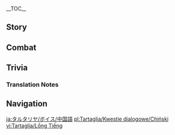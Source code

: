 {{CharacterTabs}}
{{LanguageTabs}}
__TOC__
==Story==
{{VO/Story
|character           = Tartaglia
|language            = zh
|language_s          = zh
|language_t          = zh-tw
|name_s              = 达达利亚
|name_t              = 達達利亞

|vo_01_01_title_s    = 初次见面…
|vo_01_01_title_t    = 初次見面…
|vo_01_01_subtitle   = Hello
|vo_01_01_file       = VO_{language}{character} Hello.ogg
|vo_01_01_tx_s       = 我是愚人众执行官第十一席，「公子」达达利亚。而你&mdash;&mdash;哈，也是能招致纷争之人，实在愉快。我们应该会很合得来吧？
|vo_01_01_tx_t       = 我是愚人眾執行官第十一席，「公子」達達利亞。而{{MC|你|妳|mc=1}}&mdash;&mdash;哈，也是能招致紛爭之人，實在愉快。我們應該會很合得來吧？
|vo_01_01_rm         = Wǒ shì Yúrénzhòng Zhíxíngguān dì shíyī xí, "Gōngzǐ" Dádálìyà. Ér nǐ{{lmdash}} Ha, yě shì néng zhāozhìfēnzhēng zhī rén, shízài yúkuài. Wǒmen yīngāi hùi hěn hédelái ba?
|vo_02_01_title_s    = 闲聊・闲散
|vo_02_01_title_t    = 閒聊・閒散
|vo_02_01_subtitle   = Chat: Idleness
|vo_02_01_file       = VO_{language}{character} Chat - Idleness.ogg
|vo_02_01_tx_s       = 在这干站着，也不会有对手找上门的。
|vo_02_01_tx_t       = 在這乾站著，也不會有對手找上門的。
|vo_02_01_rm         = Zài zhè gānzhànzhe, yě bùhuì yǒu dùishǒu zhǎoshàngmén de.
|vo_02_02_title_s    = 闲聊・比试
|vo_02_02_title_t    = 閒聊・比試
|vo_02_02_subtitle   = Chat: Test of Skills
|vo_02_02_file       = VO_{language}{character} Chat - Test of Skills.ogg
|vo_02_02_tx_s       = 嗯&mdash;&mdash;附近就没有什么值得一战的强敌吗？
|vo_02_02_tx_t       = 嗯&mdash;&mdash;附近就沒有什麼值得一戰的強敵嗎？
|vo_02_02_rm         = Ng{{lmdash}} Fùjìn jiù méiyǒu shénme zhídé yī zhàn de qiángdí ma?
|vo_02_03_title_s    = 闲聊・愚人众
|vo_02_03_title_t    = 閒聊・愚人眾
|vo_02_03_subtitle   = Chat: The Fatui
|vo_02_03_file       = VO_{language}{character} Chat - The Fatui.ogg
|vo_02_03_tx_s       = 不知道其他执行官在忙些什么呢？嗯，算了，无非又是那些莫名其妙的「宏大计划」吧。
|vo_02_03_tx_t       = 不知道其他執行官在忙些什麼呢？嗯，算了，無非又是那些莫名其妙的「宏大計畫」吧。
|vo_02_03_rm         = Bùzhidào qítā Zhíxíngguān zài máng xiē shénme ne? Ng, suànle, wúfēi yòu shì nàxiē mòmíngqímiào de "hóngdà jìhuà" ba.
|vo_02_04_title_s    = 闲聊・雪国故土
|vo_02_04_title_t    = 閒聊・雪國故土
|vo_02_04_subtitle   = Chat: Snezhnaya
|vo_02_04_file       = VO_{language}{character} Chat - Snezhnaya.ogg
|vo_02_04_tx_s       = 在我老家的雪原里这么闲站着的话，早该被冻僵了。哈哈哈。
|vo_02_04_tx_t       = 在我老家的雪原裡這麼閒站著的話，早該被凍僵了。哈哈哈。
|vo_02_04_rm         = Zài wǒ lǎojiā de xuěyuán-lǐ zhème xiánzhànzhe dehuà, zǎo gāi bèi dòngjiāngle. Hahaha.

<!-- Weather -->
|vo_03_01_title_s    = 雨过天晴…
|vo_03_01_title_t    = 雨過天晴…
|vo_03_01_subtitle   = After the Rain
|vo_03_01_file       = VO_{language}{character} After the Rain.ogg
|vo_03_01_tx_s       = 雨点打在水面上的声音，会把鱼儿吓跑。相比之下，雨后是钓鱼的好时机。
|vo_03_01_tx_t       = 雨點打在水面上的聲音，會把魚兒嚇跑。相比之下，雨後是釣魚的好時機。
|vo_03_01_rm         = Yǔdiǎn dǎ zài shǔimiàn-shàng de shēngyīn, huì bǎ yú'ér xiàpǎo. Xiāngbǐ zhīxià, yǔ-hòu shì diàoyú de hǎo shíjī.
|vo_03_02_title_s    = 下雪的时候・异国
|vo_03_02_title_t    = 下雪的時候・異國
|vo_03_02_subtitle   = When It Snows: Foreign Country
|vo_03_02_file       = VO_{language}{character} When It Snows - Foreign Country.ogg
|vo_03_02_tx_s       = 哈哈哈，不知老家那边，是否也在下雪？
|vo_03_02_tx_t       = 哈哈哈，不知老家那邊，是否也在下雪？
|vo_03_02_rm         = Hahaha, bùzhī lǎojiā nàbiān, shìfǒu yě zài xiàxuě?
|vo_03_03_title_s    = 下雪的时候・至冬国
|vo_03_03_title_t    = 下雪的時候・至冬國
|vo_03_03_subtitle   = When It Snows: Snezhnaya
|vo_03_03_file       = VO_{language}{character} When It Snows - Snezhnaya.ogg
|vo_03_03_tx_s       = 多好的雪！天地都和月光一样干净，在这样的舞台上泼洒的鲜血才格外炙烈。
|vo_03_03_tx_t       = 多好的雪！天地都和月光一樣乾淨，在這樣的舞臺上潑灑的鮮血才格外炙烈。
|vo_03_03_rm_s       = Duōhǎo de xuě! Tiāndì dōu hé yuèguāng yīyàng gānjìng, zài zhèyàng de wǔtái-shàng pōsǎ de xiānxuè cái géwài zhìliè.
|vo_03_03_rm_t       = Duōhǎo de xuě! Tiāndì dōu hàn yuèguāng yīyàng gānjìng, zài zhèyàng de wǔtái-shàng pōsǎ de xiānxiě cái géwài zhìliè.
|vo_03_04_title_s    = 起风的时候…
|vo_03_04_title_t    = 起風的時候…
|vo_03_04_subtitle   = When It's Windy
|vo_03_04_file       = VO_{language}{character} When It's Windy.ogg
|vo_03_04_tx_s       = 啊！风中传来了纷争的气息。
|vo_03_04_tx_t       = 啊！風中傳來了紛爭的氣息。
|vo_03_04_rm_s       = A! Fēng-zhōng chuánláile fēnzhēng de qìxi.
|vo_03_04_rm_t       = A! Fēng-zhōng chuánláile fēnzhēng de qìxí.
|vo_03_05_title_s    = 刮大风了・异国
|vo_03_05_title_t    = 刮大風了・異國
|vo_03_05_subtitle   = Wind Is Building Up: Foreign Country
|vo_03_05_file       = VO_{language}{character} Wind Is Building Up - Foreign Country.ogg
|vo_03_05_tx_s       = 真是畅快的风！
|vo_03_05_tx_t       = 真是暢快的風！
|vo_03_05_rm         = Zhēnshi chàngkuài de fēng!
|vo_03_06_title_s    = 刮大风了・至冬国
|vo_03_06_title_t    = 刮大風了・至冬國
|vo_03_06_subtitle   = Wind Is Building Up: Snezhnaya
|vo_03_06_file       = VO_{language}{character} Wind Is Building Up - Snezhnaya.ogg
|vo_03_06_tx_s       = 感觉身体和头脑，都被穿过身体的风洗净了。真舒畅。
|vo_03_06_tx_t       = 感覺身體和頭腦，都被穿過身體的風洗淨了。真舒暢。
|vo_03_06_rm_s       = Gǎnjué shēntǐ hé tóunǎo, dōu bèi chuānguò shēntǐ de fēng xǐjìngle. Zhēn shūchàng.
|vo_03_06_rm_t       = Gǎnjué shēntǐ hàn tóunǎo, dōu bèi chuānguò shēntǐ de fēng xǐjìngle. Zhēn shūchàng.
|vo_04_01_title_s    = 早上好…
|vo_04_01_title_t    = 早安…
|vo_04_01_subtitle   = Good Morning
|vo_04_01_file       = VO_{language}{character} Good Morning.ogg
|vo_04_01_tx_s       = 哟，伙伴！今天精神不错啊。
|vo_04_01_tx_t       = 喲，夥伴！今天精神不錯啊。
|vo_04_01_rm         = Yo, huǒbàn! Jīntiān jīngshén bùcuò a.
|vo_04_02_title_s    = 中午好…
|vo_04_02_title_t    = 午安…
|vo_04_02_subtitle   = Good Afternoon
|vo_04_02_file       = VO_{language}{character} Good Afternoon.ogg
|vo_04_02_tx_s       = 你看起来状态还不错嘛，要不陪我切磋一下？
|vo_04_02_tx_t       = {{MC|你|妳|mc=1}}看起來狀態還不錯嘛，要不陪我切磋一下？
|vo_04_02_rm         = Nǐ kànqǐlái zhuàngtài hái bùcuò ma, yàobù péi wǒ qiēcuō yīxià?
|vo_04_03_title_s    = 晚上好…
|vo_04_03_title_t    = 晚上好…
|vo_04_03_subtitle   = Good Evening
|vo_04_03_file       = VO_{language}{character} Good Evening.ogg
|vo_04_03_tx_s       = 哈&mdash;&mdash;吃得真爽。活动活动，消化一下好了。
|vo_04_03_tx_t       = 哈&mdash;&mdash;吃得真爽。活動活動，消化一下好了。
|vo_04_03_rm         = Ha{{lmdash}} chī dé zhēn shuǎng. Huódòng huódòng, xiāohuà yīxià hǎole.
|vo_04_04_title_s    = 晚安…
|vo_04_04_title_t    = 晚安…
|vo_04_04_subtitle   = Good Night
|vo_04_04_file       = VO_{language}{character} Good Night.ogg
|vo_04_04_tx_s       = 真是愉快的一天。明天再见，伙伴！
|vo_04_04_tx_t       = 真是愉快的一天。明天再見，夥伴！
|vo_04_04_rm         = Zhēnshi yúkuài de yītiān. Míngtiān zàijiàn, huǒbàn!
|vo_05_01_title_s    = 关于{name_s}自己…
|vo_05_01_title_t    = 關於{name_t}自己…
|vo_05_01_subtitle   = About {character}
|vo_05_01_file       = VO_{language}{character} About {character}.ogg
|vo_05_01_tx_s       = 身为战士，要时刻把挑战之心系于刀尖之上。但无论胜败，都是无可替代的珍贵经历。
|vo_05_01_tx_t       = 身為戰士，要時刻把挑戰之心繫於刀尖之上。但無論勝敗，都是無可替代的珍貴經歷。
|vo_05_01_rm         = Shēnwéi zhànshì, yào shíkè bǎ tiǎozhàn zhī xīn xìyú dāojiān zhī shàng. Dàn wúlùn shèngbài, dōu shì wúkě tìdài de zhēnguì jīnglì.
|vo_06_01_title_s    = 关于我们・同僚
|vo_06_01_title_t    = 關於我們・同僚
|vo_06_01_subtitle   = About Us: Comrades
|vo_06_01_file       = VO_{language}{character} About Us - Comrades.ogg
|vo_06_01_tx_s       = 与你同行的事情，在别的执行官当中，已经传开了吧。哼，真想看看那帮人脸上的表情，哈哈哈。
|vo_06_01_tx_t       = 與{{MC|你|妳|mc=1}}同行的事情，在別的執行官當中，已經傳開了吧。哼，真想看看那幫人臉上的表情，哈哈哈。
|vo_06_01_rm         = Yǔ nǐ tóngxíng de shìqíng, zài bié de Zhíxíngguān dāngzhōng, yǐjīng chuánkāile ba. Hng, zhēnxiǎng kànkàn nà bāng rén liǎnshàng de biǎoqíng, hahaha.
|vo_06_02_title_s    = 关于我们・兵器
|vo_06_02_title_t    = 關於我們・兵器
|vo_06_02_subtitle   = About Us: Weapons
|vo_06_02_friendship = 6
|vo_06_02_file       = VO_{language}{character} About Us - Weapons.ogg
|vo_06_02_tx_s       = 弓，其实是我最不擅长的武器。正因如此，我才要征服它。
|vo_06_02_tx_t       = 弓，其實是我最不擅長的武器。正因如此，我才要征服它。
|vo_06_02_rm         = Gōng, qíshí shì wǒ zuì bù shàncháng de wǔqì. Zhèng yīn rúcǐ, wǒ cái yào zhēngfú tā.
|vo_06_03_title_s    = 关于我们・生存
|vo_06_03_title_t    = 關於我們・生存
|vo_06_03_subtitle   = About Us: Survival
|vo_06_03_friendship = 6
|vo_06_03_file       = VO_{language}{character} About Us - Survival.ogg
|vo_06_03_tx_s       = 连神之眼也没有的你，竟有这样的力量，真是令人期待啊…在你抵达自己的极限之前，与我放下一切、决一死战之前，绝对不要倒下啊，伙伴！我绝不允许你倒下。
|vo_06_03_tx_t       = 連神之眼也沒有的{{MC|你|妳|mc=1}}，竟有這樣的力量，真是令人期待啊…在{{MC|你|妳|mc=1}}抵達自己的極限之前，與我放下一切、決一死戰之前，絕對不要倒下啊，夥伴！我絕不允許{{MC|你|妳|mc=1}}倒下。
|vo_06_03_rm_s       = Lián Shénzhīyǎn yě méiyǒu de nǐ, jìng yǒu zhèyàng de lìliàng, zhēnshi lìngrén qīdài a... Zài nǐ dǐdá zìjǐ de jíxiàn zhīqián, yǔ wǒ fàngxià yīqiè, jué yī sǐzhàn zhīqián, juéduì bùyào dàoxià a, huǒbàn! Wǒ juébù yǔnxǔ nǐ dǎoxià.
|vo_06_03_rm_t       = Lián Shénzhīyǎn yě méiyǒu de nǐ, jìng yǒu zhèyàng de lìliàng, zhēnshi lìngrén qídài a... Zài nǐ dǐdá zìjǐ de jíxiàn zhīqián, yǔ wǒ fàngxià yīqiè, jué yī sǐzhàn zhīqián, juéduì bùyào dàoxià a, huǒbàn! Wǒ juébù yǔnxǔ nǐ dǎoxià.
|vo_06_04_title_s    = 关于我们・邀请
|vo_06_04_title_t    = 關於我們・邀請
|vo_06_04_subtitle   = About Us: Invitation
|vo_06_04_friendship = 6
|vo_06_04_file       = VO_{language}{character} About Us - Invitation.ogg
|vo_06_04_tx_s       = 伙伴，要不要加入愚人众？嗯，当我没说。以你现在的身份，和你在一起，连光明正大和其他执行官厮杀的理由也有了。这样的机会，实在无法放弃啊，哈。
|vo_06_04_tx_t       = 夥伴，要不要加入愚人眾？嗯，當我沒說。以{{MC|你|妳|mc=1}}現在的身分，和{{MC|你|妳|mc=1}}在一起，連光明正大和其他執行官廝殺的理由也有了。這樣的機會，實在無法放棄啊，哈。
|vo_06_04_rm_s       = Huǒbàn, yàobuyào jiārù Yúrénzhòng? Ng, dāng wǒ méi shuō. Yǐ nǐ xiànzài de shēnfèn, hé nǐ zàiyīqǐ, lián guāngmíngzhèngdà hé qítā Zhíxíngguān sīshā de lǐyóu yě yǒule. Zhèyàng de jīhuì, shízài wúfǎ fàngqì a, ha.
|vo_06_04_rm_t       = Huǒbàn, yàobuyào jiārù Yúrénzhòng? Ng, dāng wǒ méi shuō. Yǐ nǐ xiànzài de shēnfèn, hàn nǐ zàiyīqǐ, lián guāngmíngzhèngdà hàn qítā Zhíxíngguān sīshā de lǐyóu yě yǒule. Zhèyàng de jīhuì, shízài wúfǎ fàngqì a, ha.
|vo_07_01_title_s    = 关于「神之眼」…
|vo_07_01_title_t    = 關於「神之眼」…
|vo_07_01_subtitle   = About the [[Vision]]
|vo_07_01_friendship = 4
|vo_07_01_file       = VO_{language}{character} About the Vision.ogg
|vo_07_01_tx_s       = 只要能让我变强，「神之眼」也好，「邪眼」也好，师承深渊的罪人也好，都无所谓…
|vo_07_01_tx_t       = 只要能讓我變強，「神之眼」也好，「邪眼」也好，師承深淵的罪人也好，都無所謂…
|vo_07_01_rm         = Zhǐyào néng ràng wǒ biàn qiáng, "Shénzhīyǎn" yěhǎo, "Xiéyǎn" yěhǎo, shī chéng Shēnyuān de zuìrén yěhǎo, dōu wúsuǒwèi...
|vo_07_02_title_s    = 有什么想要分享…
|vo_07_02_title_t    = 有什麼想要分享…
|vo_07_02_subtitle   = Something to Share
|vo_07_02_file       = VO_{language}{character} Something to Share.ogg
|vo_07_02_tx_s       = 在无尽的雪原里，生命随时都会被碎骨一般的纯白天地吞噬，连足迹也无法留下。为此，我们每日都在与看不见的敌人战斗。
|vo_07_02_tx_t       = 在無盡的雪原裡，生命隨時都會被碎骨一般的純白天地吞噬，連足跡也無法留下。為此，我們每日都在與看不見的敵人戰鬥。
|vo_07_02_rm_s       = Zài wújìn de xuěyuán-lǐ, shēngmìng suíshí doū huì bèi suìgǔ yībān de chúnbái tiāndì tūnshì, lián zújì yě wúfǎ liúxià. Wèicǐ, wǒmen měirì dōu zài yǔ kànbujiàn de dírén zhàndòu.
|vo_07_02_rm_t       = Zài wújìn de xuěyuán-lǐ, shēngmìng suíshí doū huì bèi suìgǔ yībān de chúnbái tiāndì tūnshì, lián zújī yě wúfǎ liúxià. Wèicǐ, wǒmen měirì dōu zài yǔ kànbujiàn de dírén zhàndòu.
|vo_07_03_title_s    = 感兴趣的见闻…
|vo_07_03_title_t    = 感興趣的見聞…
|vo_07_03_subtitle   = Interesting Things
|vo_07_03_file       = VO_{language}{character} Interesting Things.ogg
|vo_07_03_tx_s       = 我曾经在世界的深渊与无名的巨大魔兽对视。总有一天，我会堂堂正正地，将那强大得令我骨髓冻结的怪物斩杀。届时，就拜托你当我的见证者了，伙伴！
|vo_07_03_tx_t       = 我曾經在世界的深淵與無名的巨大魔獸對視。總有一天，我會堂堂正正地，將那強大得令我骨髓凍結的怪物斬殺。屆時，就拜託{{MC|你|妳|mc=1}}當我的見證者了，夥伴！
|vo_07_03_rm         = Wǒ céngjīng zài shìjiè de shēnyuān yǔ wúmíng de jùdà móshòu duìshì. Zǒng yǒu yītiān, wǒ huì tángtángzhèngzhèng de, jiāng nà qiángdà dé lìng wǒ gǔsuǐ dòngjié de guàiwù zhǎnshā. Jièshí, jiù bàituō nǐ dāng wǒ de jiànzhèng-zhě le, huǒbàn!
|vo_08_01_title_s    = 关于丝柯克…
|vo_08_01_title_t    = 關於絲柯克…
|vo_08_01_subtitle   = About [[Skirk]]
|vo_08_01_friendship = 4
|vo_08_01_file       = VO_{language}{character} About Skirk.ogg
|vo_08_01_tx_s       = 有多少年没见到师父了呢。哼，下次和她比试的时候，希望至少能逼她用上双手来对付我。
|vo_08_01_tx_t       = 有多少年沒見到師父了呢。哼，下次和她比試的時候，希望至少能逼她用上雙手來對付我。
|vo_08_01_rm_s       = Yǒu duōshǎo nián méi jiàndào shīfu le ne. Hng, xiàcì hé tā bǐshì de shíhòu, xīwàng zhìshǎo néng bī tā yòngshàng shuāngshǒu lái duìfù wǒ.
|vo_08_01_rm_t       = Yǒu duōshǎo nián méi jiàndào shīfu le ne. Hng, xiàcì hàn tā bǐshì de shíhòu, xīwàng zhìshǎo néng bī tā yòngshàng shuāngshǒu lái duìfù wǒ.
|vo_08_02_title_s    = 关于钟离・掂量
|vo_08_02_title_t    = 關於鍾離・掂量
|vo_08_02_subtitle   = About [[Zhongli]]: Pondering
|vo_08_02_friendship = 4
|vo_08_02_file       = VO_{language}{character} About Zhongli - Pondering.ogg
|vo_08_02_tx_s       = 那家伙城府很深，不知真正的实力又如何呢…哼，真令人期待。
|vo_08_02_tx_t       = 那傢伙城府很深，不知真正的實力又如何呢…哼，真令人期待。
|vo_08_02_rm_s       = Nà jiāhuo chéngfǔ hěn shēn, bùzhī zhēnzhèng de shílì yòu rúhé ne... Hng, zhēn lìngrén qīdài.
|vo_08_02_rm_t       = Nà jiāhuo chéngfǔ hěn shēn, bùzhī zhēnzhèng de shílì yòu rúhé ne... Hng, zhēn lìngrén qídài.
|vo_08_03_title_s    = 关于钟离・挑战
|vo_08_03_title_t    = 關於鍾離・挑戰
|vo_08_03_subtitle   = About Zhongli: Challenge
|vo_08_03_friendship = 4
|vo_08_03_quest      = A New Star Approaches
|vo_08_03_file       = VO_{language}{character} About Zhongli - Challenge.ogg
|vo_08_03_tx_s       = 钟离先生，最近可好啊？嗯…还不错？看来他倒是挺适应作为「凡人」的生活嘛。可恶…竟然把我骗得团团转，只有痛痛快快地交战一场才能平息这份不甘！<br>你说…我打不过他？哈哈哈…
|vo_08_03_tx_t       = 鍾離先生，最近可好啊？嗯…還不錯？看來他倒是挺適應作為「凡人」的生活嘛。可惡…竟然把我騙得團團轉，只有痛痛快快地交戰一場才能平息這份不甘！<br>{{MC|你|妳|mc=1}}說…我打不過他？哈哈哈…
|vo_08_03_rm_s       = Zhōnglí-xiānshēng, zuìjìn kěhǎo a? Ng... hái bùcuò? Kànlái tā daòshì tǐng shìyìng zuòwéi "fánrén" de shēnghuó ma. Kěwù... jìngrán bǎ wǒ piàn dé tuántuánzhuàn, zhǐyǒu tòngtòngkuàikuài de jiāozhàn yì chǎng cáinéng píngxī zhè fèn bùgān!<br>Nǐ shuō... wǒ dǎbuguò tā? Hahaha...
|vo_08_03_rm_t       = Zhōnglí-xiānshēng, zuìjìn kěhǎo a? Ng... hái bùcuò? Kànlái tā daòshì tǐng shìyìng zuòwéi "fánrén" de shēnghuó ma. Kěwù... jìngrán bǎ wǒ piàn dé tuántuánzhuàn, zhǐyǒu tòngtòngkuàikuài de jiāozhàn yì chǎng cáinéng píngxí zhè fèn bùgān!<br>Nǐ shuō... wǒ dǎbuguò tā? Hahaha...

|vo_08_04_title_s    = 关于「女皇」…
|vo_08_04_title_t    = 關於「女皇」…
|vo_08_04_subtitle   = About [[Tsaritsa]]
|vo_08_04_friendship = 4
|vo_08_04_file       = VO_{language}{character} About Tsaritsa.ogg
|vo_08_04_tx_s       = 女皇大人其实很温柔。但正是因为太温柔了，所以才不得不变得冷酷。正是因为梦想和平，才要向整个世界宣战。也正是因为她与世界为敌，我才有机会与你相识。
|vo_08_04_tx_t       = 女皇大人其實很溫柔。但正是因為太溫柔了，所以才不得不變得冷酷。正是因為夢想和平，才要向整個世界宣戰。也正是因為她與世界為敵，我才有機會與{{MC|你|妳|mc=1}}相識。
|vo_08_04_rm_s       = Nǚhuáng-dàrén qíshí hěn wēnróu. Dàn zhèngshì yīnwèi tài wēnróu le, suǒyǐ cái bùdébù biàn dé lěngkù. Zhèngshì yīnwèi mèngxiǎng hépíng, cái yào xiàng zhěngge shìjiè xuānzhàn. Yě zhèngshì yīnwèi tā yǔ shìjiè wèi dí, wǒ cái yǒu jīhuì yǔ nǐ xiāngshí.
|vo_08_04_rm_t       = Nǚhuáng-dàrén qíshí hěn wēnróu. Dàn zhèngshì yīnwèi tài wēnróu le, suǒyǐ cái bùdébù biàn dé lěngkù. Zhèngshì yīnwèi mèngxiǎng hépíng, cái yào xiàng zhěngge shìjiè xuānzhàn. Yě zhèngshì yīnwèi tā yǔ shìjiè wèi dí, wǒ cái yǒu jīhuì yǔ nǐ xiāngshì.
|vo_08_05_title_s    = 关于法尔伽…
|vo_08_05_title_t    = 關於法爾伽…
|vo_08_05_subtitle   = About [[Varka]]
|vo_08_05_friendship = 4
|vo_08_05_file       = VO_{language}{character} About Varka.ogg
|vo_08_05_tx_s       = 法尔伽吗？哼，光是想到，有朝一日能和西风骑士团的顶点、传说中的「北风骑士」交手，就兴奋得颤抖。活在这个世界上，真是美妙。
|vo_08_05_tx_t       = 法爾伽嗎？哼，光是想到，有朝一日能和西風騎士團的頂點、傳說中的「北風騎士」交手，就興奮得顫抖。活在這個世界上，真是美妙。
|vo_08_05_rm_s       = Fǎ'ěrjiā ma? Hng, guāngshì xiǎngdào, yǒuzhāoyīrì néng hé Xīfēng Qíshìtuán de dǐngdiǎn, chuánshuō-zhōng de "Běifēng Qíshì" jiāoshǒu, jiù xīngfèn dé chàndǒu. Huózài zhège shìjiè-shàng, zhēnshi měimiào.
|vo_08_05_rm_t       = Fǎ'ěrjiā ma? Hng, guāngshì xiǎngdào, yǒuzhāoyīrì néng hàn Xīfēng Qíshìtuán de dǐngdiǎn, chuánshuō-zhōng de "Běifēng Qíshì" jiāoshǒu, jiù xīngfèn dé chàndǒu. Huózài zhège shìjiè-shàng, zhēnshi měimiào.
|vo_08_06_title_s    = 关于「丑角」…
|vo_08_06_title_t    = 關於「丑角」…
|vo_08_06_friendship = 4
|vo_08_06_subtitle   = About [[Pierro|The Jester]]
|vo_08_06_file       = VO_{language}{character} About The Jester.ogg
|vo_08_06_tx_s       = 他是愚人众最初的执行官，也是今日执行官们的领袖，只会在大场面出现。至于他的功绩…坦白说，我不关心。我效忠的对象是女皇大人。
|vo_08_06_tx_t       = 他是愚人眾最初的執行官，也是今日執行官們的領袖，只會在大場面出現。至於他的功績…坦白說，我不關心。我效忠的對象是女皇大人。
|vo_08_06_rm         = Tā shì Yúrénzhòng zuìchū de Zhíxíngguān, yěshì jīnrì Zhíxíngguān-men de lǐngxiù, zhǐ huì zài dà chǎngmiàn chūxiàn. Zhìyú tā de gōngjī... Tǎnbái shuō, wǒ bù guānxīn. Wǒ xiàozhōng de duìxiàng shì Nǚhuáng-dàrén.
|vo_08_07_title_s    = 关于「队长」…
|vo_08_07_title_t    = 關於「隊長」…
|vo_08_07_friendship = 4
|vo_08_07_subtitle   = About [[Il Capitano|The Captain]]
|vo_08_07_file       = VO_{language}{character} About The Captain.ogg
|vo_08_07_tx_s       = 我曾见过他在战场上的模样，实在是过于强悍了。或许我的席位太靠后了吧，让他没有留意到我。但就算今天被他忽视，明天，我也会让他看到我的实力。
|vo_08_07_tx_t       = 我曾見過他在戰場上的模樣，實在是過於強悍了。或許我的席位太靠後了吧，讓他沒有留意到我。但就算今天被他忽視，明天，我也會讓他看到我的實力。
|vo_08_07_rm_s       = Wǒ céng jiànguò tā zài zhànchǎng-shàng de múyàng, shízài shì guòyú qiánghàn le. Huòxǔ wǒ de xíwèi tài kàohòule ba, ràng tā méiyǒu liúyì dào wǒ. Dàn jiùsuàn jīntiān bèi tā hūshì, míngtiān, wǒ yě huì ràng tā kàndào wǒ de shílì.
|vo_08_07_rm_t       = Wǒ céng jiànguò tā zài zhànchǎng-shàng de móyàng, shízài shì guòyú qiánghàn le. Huòxǔ wǒ de xíwèi tài kàohòule ba, ràng tā méiyǒu liúyì dào wǒ. Dàn jiùsuàn jīntiān bèi tā hūshì, míngtiān, wǒ yě huì ràng tā kàndào wǒ de shílì.
|vo_08_08_title_s    = 关于「博士」…
|vo_08_08_title_t    = 關於「博士」…
|vo_08_08_friendship = 4
|vo_08_08_subtitle   = About [[Il Dottore|The Doctor]]
|vo_08_08_file       = VO_{language}{character} About The Doctor.ogg
|vo_08_08_tx_s       = 听说他把不同年龄段的自己切片做成了义体，负责不同的任务。没办法，我的同僚都是些不太正常的人。反过来想想，要是某一天，我遇见了自己的义体…哈，肯定得和对方决出真正能活下去的那一个。
|vo_08_08_tx_t       = 聽說他把不同年齡段的自己切片做成了義體，負責不同的任務。沒辦法，我的同僚都是些不太正常的人。反過來想想，要是某一天，我遇見了自己的義體…哈，肯定得和對方決出真正能活下去的那一個。
|vo_08_08_rm_s       = Tīngshuō tā bǎ bùtóng niánlíng-duàn de zìjǐ qiēpiàn zuò chéngle yìtǐ, fùzé bùtóng de rènwù. Méibànfǎ, wǒ de tóngliáo dōu shì xiē bù tài zhèngcháng de rén. Fǎnguòlái xiǎngxiǎng, yàoshi mǒu yītiān, wǒ yùjiànle zìjǐ de yìtǐ... Ha, kěndìng děi hé duìfāng juéchū zhēnzhèng néng huóxiàqù de nà yīge.
|vo_08_08_rm_t       = Tīngshuō tā bǎ bùtóng niánlíng-duàn de zìjǐ qiēpiàn zuò chéngle yìtǐ, fùzé bùtóng de rènwù. Méibànfǎ, wǒ de tóngliáo dōu shì xiē bù tài zhèngcháng de rén. Fǎnguòlái xiǎngxiǎng, yàoshi mǒu yītiān, wǒ yùjiànle zìjǐ de yìtǐ... Ha, kěndìng děi hàn duìfāng juéchū zhēnzhèng néng huóxiàqù de nà yīge.
|vo_08_09_title_s    = 关于「少女」…
|vo_08_09_title_t    = 關於「少女」…
|vo_08_09_friendship = 4
|vo_08_09_subtitle   = About [[Columbina|Damselette]]
|vo_08_09_file       = VO_{language}{character} About Damselette.ogg
|vo_08_09_tx_s       = 愚人众执行官的席位是按照实力划分的，我不明白那个女孩为什么是「第三席」。有机会的话，我是想和排在我之前的执行官都比试一遍啦，但总有种不太想和她交手的感觉…不管怎么说，你也小心一点。
|vo_08_09_tx_t       = 愚人眾執行官的席位是按照實力劃分的，我不明白那個女孩為什麼是「第三席」。有機會的話，我是想和排在我之前的執行官都比試一遍啦，但總有種不太想和她交手的感覺…不管怎麼說，{{MC|你|妳|mc=1}}也小心一點。
|vo_08_09_rm_s       = Yúrénzhòng Zhíxíngguān de xíwèi shì ànzhào shílì huàfēn de, wǒ bù míngbái nàgè nǚhái wèishéme shì "dì sān xí". Yǒu jīhuì dehuà, wǒ shì xiǎng hé pái zài wǒ zhīqián de zhíxíng guān dōu bǐshi yībiàn la, dàn zǒngyǒu zhǒng bùtài xiǎng hé tā jiāoshǒu de gǎnjué... Bùguǎn zěnme shuō, nǐ yě xiǎoxīn yīdiǎn.
|vo_08_09_rm_t       = Yúrénzhòng Zhíxíngguān de xíwèi shì ànzhào shílì huàfēn de, wǒ bù míngbái nàgè nǚhái wèishéme shì "dì sān xí". Yǒu jīhuì dehuà, wǒ shì xiǎng hàn pái zài wǒ zhīqián de zhíxíng guān dōu bǐshi yībiàn la, dàn zǒngyǒu zhǒng bùtài xiǎng hàn tā jiāoshǒu de gǎnjué... Bùguǎn zěnme shuō, nǐ yě xiǎoxīn yīdiǎn.
|vo_08_10_title_s    = 关于「仆人」…
|vo_08_10_title_t    = 關於「僕人」…
|vo_08_10_friendship = 4
|vo_08_10_subtitle   = About [[Arlecchino|The Knave]]
|vo_08_10_file       = VO_{language}{character} About The Knave.ogg
|vo_08_10_tx_s       = 我不讨厌有自己打算的人。毕竟我加入愚人众，也是为了获得更多争斗的机会。但这个人，我不喜欢。如果背叛能够获得收益，她会毫不留情地向女皇大人挥剑。她的眼里只有疯狂。
|vo_08_10_tx_t       = 我不討厭有自己打算的人。畢竟我加入愚人眾，也是為了獲得更多爭鬥的機會。但這個人，我不喜歡。如果背叛能夠獲得收益，她會毫不留情地向女皇大人揮劍。她的眼裡只有瘋狂。
|vo_08_10_rm         = Wǒ bù tǎoyàn yǒu zìjǐ dǎsuàn de rén. Bìjìng wǒ jiārù Yúrénzhòng, yěshì wèile huòdé gèngduō zhēngdòu de jīhuì. Dàn zhège rén, wǒ bù xǐhuān. Rúguǒ bèipàn nénggòu huòdé shōuyì, tā huì háobù liúqíng de xiàng Nǚhuáng-dàrén huījiàn. Tā de yǎn-lǐ zhǐyǒu fēngkuáng.
|vo_08_11_title_s    = 关于「公鸡」…
|vo_08_11_title_t    = 關於「公雞」…
|vo_08_11_friendship = 4
|vo_08_11_subtitle   = About [[Pulcinella|The Rooster]]
|vo_08_11_file       = VO_{language}{character} About The Rooster.ogg
|vo_08_11_tx_s       = 我不懂什么人情世故。但我知道，他是真心想要帮助我的。他看我的眼神，就像看待家人一样。哦，说到这个，冬妮娅和托克给我回信的时候，时常提到他送去家里的馅饼和礼物。在我暂别冬都期间，他确实按照约定，照顾好了我的家人们。
|vo_08_11_tx_t       = 我不懂什麼人情世故。但我知道，他是真心想要幫助我的。他看我的眼神，就像看待家人一樣。哦，說到這個，冬妮婭和托克回信給我的時候，時常提到他送去家裡的餡餅和禮物。在我暫別冬都期間，他確實按照約定，照顧好了我的家人們。
|vo_08_11_rm_s        = Wǒ bùdǒng shénme rénqíngshìgù. Dàn wǒ zhīdào, tā shì zhēnxīn xiǎngyào bāngzhù wǒ de. Tā kàn wǒ de yǎnshén, jiù xiàng kàndài jiārén yīyàng. O, shuōdào zhège, Dōngnīyà hé Tuōkè gěi wǒ huíxìn de shíhòu, shícháng tídào tā sòngqù jiā-lǐ de xiànbǐng hé lǐwù. Zài wǒ zànbié Dōngdū qījiān, tā quèshí ànzhào yuēdìng, zhàogùhǎole wǒ de jiārén-men.
|vo_08_11_rm_t        = Wǒ bùdǒng shénme rénqíngshìgù. Dàn wǒ zhīdào, tā shì zhēnxīn xiǎngyào bāngzhù wǒ de. Tā kàn wǒ de yǎnshén, jiù xiàng kàndài jiārén yīyàng. O, shuōdào zhège, Dōngnīyà hàn Tuōkè gěi wǒ huíxìn de shíhòu, shícháng tídào tā sòngqù jiā-lǐ de xiànbǐng hàn lǐwù. Zài wǒ zhànbié Dōngdū qíjiān, tā quèshí ànzhào yuēdìng, zhàogùhǎole wǒ de jiārén-men.
|vo_08_12_title_s    = 关于「木偶」…
|vo_08_12_title_t    = 關於「木偶」…
|vo_08_12_friendship = 4
|vo_08_12_subtitle   = About [[Sandrone|Marionette]]
|vo_08_12_file       = VO_{language}{character} About Marionette.ogg
|vo_08_12_tx_s       = 好像是个埋头研究的人？我想想，那些机械是不是都跟她有关啊。总之，仅有几次的见面中，她一副想杀了我的眼神。可我完全不记得做过什么惹她生气的事。
|vo_08_12_tx_t       = 好像是個埋頭研究的人？我想想，那些機械是不是都跟她有關啊。總之，僅有幾次的見面中，她一副想殺了我的眼神。可我完全不記得做過什麼惹她生氣的事。
|vo_08_12_rm         = Hǎoxiàng shìgè máitóu yánjiū de rén? Wǒ xiǎngxiǎng, nàxiē jīxiè shìbushì dōu gēn tā yǒuguān a. Zǒngzhī, jǐnyǒu jǐcì de jiànmiàn-zhōng, tā yīfù xiǎng shāle wǒ de yǎnshén. Kě wǒ wánquán bù jìdé zuòguò shénme rě tā shēngqì de shì.
|vo_08_13_title_s    = 关于「富人」…
|vo_08_13_title_t    = 關於「富人」…
|vo_08_13_friendship = 4
|vo_08_13_subtitle   = About [[Pantalone|Regrator]]
|vo_08_13_file       = VO_{language}{character} About Regrator.ogg
|vo_08_13_tx_s       = 哦，那个满脑子「宏大计划」的野心家。他的那些理论，我半句都听不进去啊。总之，只要后备资金管够就好啦。
|vo_08_13_tx_t       = 哦，那個滿腦子「宏大計畫」的野心家。他的那些理論，我半句都聽不進去啊。總之，只要儲備資金夠用就好啦。
|vo_08_13_rm_s       = O, nàgè mǎn nǎozi "hóngdà jìhuà" de yěxīn-jiā. Tā de nàxiē lǐlùn, wǒ bànjù dōu tīngbujìnqù a. Zǒngzhī, zhǐyào hòubèi zījīn guǎngòu jiù hǎo la.
|vo_08_13_rm_t       = O, nàgè mǎn nǎozi "hóngdà jìhuà" de yěxīn-jiā. Tā de nàxiē lǐlùn, wǒ bànjù dōu tīngbujìnqù a. Zǒngzhī, zhǐyào hòubèi zījīn gòuyòng jiù hǎo la.
|vo_08_14_title_s    = 关于「女士」…
|vo_08_14_title_t    = 關於「女士」…
|vo_08_14_friendship = 4
|vo_08_14_quest      = Omnipresence Over Mortals
|vo_08_14_subtitle   = About [[La Signora|The Fair Lady]]
|vo_08_14_file       = VO_{language}{character} About The Fair Lady.ogg
|vo_08_14_tx_s       = 我和她合不来，你是知道的。如今也不必评价她本人了吧。对于执行官而言，死期并不掌握在自己手上…不过，放心，我是无论如何，都会拼尽全力活下去的。
|vo_08_14_tx_t       = 我和她合不來，{{MC|你|妳|mc=1}}是知道的。如今也不必評價她本人了吧。對於執行官而言，死期並不掌握在自己手上…不過，放心，我是無論如何，都會拼盡全力活下去的。
|vo_08_14_rm_s       = Wǒ hé tā hébulái, nǐ shì zhīdào de. Rújīn yě bùbì píngjià tā běnrén le ba. Duìyú Zhíxíngguān ér yán, sǐqī bìng bù zhǎngwò zài zìjǐ shǒu-shàng... Bùguò, fàngxīn, wǒ shì wúlùn-rúhé, dōuhuì pīnjìn quánlì huóxiàqù de.
|vo_08_14_rm_t       = Wǒ hàn tā hébulái, nǐ shì zhīdào de. Rújīn yě bùbì píngjià tā běnrén le ba. Duìyú Zhíxíngguān ér yán, sǐqí bìng bù zhǎngwò zài zìjǐ shǒu-shàng... Bùguò, fàngxīn, wǒ shì wúlùn-rúhé, dōuhuì pīnjìn quánlì huóxiàqù de.
|vo_08_15_title_s    = 关于「散兵」…
|vo_08_15_title_t    = 關於「散兵」…
|vo_08_15_friendship = 4
|vo_08_15_quest      = Omnipresence Over Mortals
|vo_08_15_subtitle   = About [[Scaramouche|The Balladeer]]
|vo_08_15_file       = VO_{language}{character} About The Balladeer.ogg
|vo_08_15_tx_s       = 他带着「神之心」与我们失去了联络，后面才有了追回那颗心的行动。我倒是不介意去四处走走，说不定还能在哪儿和你偶遇？
|vo_08_15_tx_t       = 他帶著「神之心」與我們失去了聯絡，後來才有了追回那顆心的行動。我倒是不介意去四處走走，說不定還能在哪裡和{{MC|你|妳|mc=1}}偶遇？
|vo_08_15_rm_s       = Tā dàizhe "Shénzhīxīn" yǔ wǒmen shīqùle liánluò, hòumiàn cái yǒule zhuīhuí nà kē xīn de xíngdòng. Wǒ dàoshì bù jièyì qù sìchù zǒuzǒu, shuōbudìng hái néng zài nǎr hé nǐ ǒuyù?
|vo_08_15_rm_t       = Tā dàizhe "Shénzhīxīn" yǔ wǒmen shīqùle liánluò, hòumiàn cái yǒule zhuīhuí nà kē xīn de xíngdòng. Wǒ dàoshì bù jièyì qù sìchù zǒuzǒu, shuōbudìng hái néng zài nǎlǐ hàn nǐ ǒuyù?
|vo_09_01_title_s    = 想要了解{name_s}・其一
|vo_09_01_title_t    = 想要瞭解{name_t}・其一
|vo_09_01_subtitle   = More About {character}: I
|vo_09_01_file       = VO_{language}{character} More About {character} - 01.ogg
|vo_09_01_tx_s       = 记住了，伙伴，我是终有一天要征服世界的人！
|vo_09_01_tx_t       = 記住了，夥伴，我是終有一天要征服世界的人！
|vo_09_01_rm         = Jìzhùle, huǒbàn, wǒ shì zhōngyǒu yītiān yào zhēngfú shìjiè de rén!
|vo_09_02_title_s    = 想要了解{name_s}・其二
|vo_09_02_title_t    = 想要瞭解{name_t}・其二
|vo_09_02_subtitle   = More About {character}: II
|vo_09_02_friendship = 3
|vo_09_02_file       = VO_{language}{character} More About {character} - 02.ogg
|vo_09_02_tx_s       = 无论决斗的对手是神，还是深渊的魔兽，只要有形，就有得胜的可能。但执行官当中，有的人热衷于权术、阴谋那些…「看不见的手段」。我跟那些无聊的家伙合不来。
|vo_09_02_tx_t       = 無論決鬥的對手是神，還是深淵的魔獸，只要有形，就有得勝的可能。但執行官當中，有的人熱衷於權術、陰謀那些…「看不見的手段」。我跟那些無聊的傢伙合不來。
|vo_09_02_rm         = Wúlùn juédòu de duìshǒu shì shén, háishì Shēnyuān de móshòu, zhǐyào yǒuxíng, jiù yǒu déshèng de kěnéng. Dàn Zhíxíngguān dāngzhōng, yǒu de rén rèzhōng yú quánshù, yīnmóu nàxiē... "kàn bùjiàn de shǒuduàn". Wǒ gēn nàxiē wúliáo de jiāhuo hébulái.
|vo_09_03_title_s    = 想要了解{name_s}・其三
|vo_09_03_title_t    = 想要瞭解{name_t}・其三
|vo_09_03_subtitle   = More About {character}: III
|vo_09_03_friendship = 4
|vo_09_03_file       = VO_{language}{character} More About {character} - 03.ogg
|vo_09_03_tx_s       = 这里的天空和故乡的天空是连成一片的。抬头看见雪一样的月光，就能想到，老家的人们也能看见同一个月亮。不知道弟弟妹妹…哈，他们有没有变成出色的战士呢？
|vo_09_03_tx_t       = 這裡的天空和故鄉的天空是連成一片的。抬頭看見雪一樣的月光，就能想到，老家的人們也能看見同一個月亮。不知道弟弟妹妹…哈，他們有沒有變成出色的戰士呢？
|vo_09_03_rm_s       = Zhèlǐ de tiānkōng hé gùxiāng de tiānkōng shì liánchéng yīpiàn de. Táitóu kànjiàn xuě yíyàng de yuèguāng, jiù néng xiǎngdào, lǎojiā de rénmen yě néng kànjiàn tóngyīge yuèliàng. Bùzhīdào dìdi mèimei... Ha, tāmen yǒuméiyǒu biànchéng chūsè de zhànshì ne?
|vo_09_03_rm_t       = Zhèlǐ de tiānkōng hàn gùxiāng de tiānkōng shì liánchéng yīpiàn de. Táitóu kànjiàn xuě yíyàng de yuèguāng, jiù néng xiǎngdào, lǎojiā de rénmen yě néng kànjiàn tóngyīge yuèliàng. Bùzhīdào dìdi mèimei... Ha, tāmen yǒuméiyǒu biànchéng chūsè de zhànshì ne?
|vo_09_04_title_s    = 想要了解{name_s}・其四
|vo_09_04_title_t    = 想要瞭解{name_t}・其四
|vo_09_04_subtitle   = More About {character}: IV
|vo_09_04_friendship = 4
|vo_09_04_file       = VO_{language}{character} More About {character} - 04.ogg
|vo_09_04_tx_s       = 伙伴，不要忘记：厮杀的时候，绝不能用什么「燃烧起来了」之类的蠢话来驱策自己。毕竟，燃尽之后，除了灰烬，什么也不会剩下。无论如何，都要活下去。
|vo_09_04_tx_t       = 夥伴，不要忘記：廝殺的時候，絕不能用什麼「燃燒起來了」之類的蠢話來驅策自己。畢竟，燃盡之後，除了灰燼，什麼也不會剩下。無論如何，都要活下去。
|vo_09_04_rm         = Huǒbàn, bùyào wàngjì: Sīshā de shíhòu, juébù néng yòng shénme "ránshāo qǐláile" zhīlèi de chǔnhuà lái qūcè zìjǐ. Bìjìng, ránjìn zhīhòu, chúle huījìn, shénme yě bùhuì shèngxià. Wúlùnrúhé, dōu yào huóxiàqù.
|vo_09_05_title_s    = 想要了解{name_s}・其五
|vo_09_05_title_t    = 想要瞭解{name_t}・其五
|vo_09_05_subtitle   = More About {character}: V
|vo_09_05_friendship = 6
|vo_09_05_file       = VO_{language}{character} More About {character} - 05.ogg
|vo_09_05_tx_s       = 时间过得真快。总有一天，我要让你亲眼看见我征服世界的样子、我把神的王座踩在脚下的样子。哈哈，在那之前，你可绝对不要倒下啊，伙伴！
|vo_09_05_tx_t       = 時間過得真快。總有一天，我要讓{{MC|你|妳|mc=1}}親眼看見我征服世界的樣子、我把神的王座踩在腳下的樣子。哈哈，在那之前，{{MC|你|妳|mc=1}}可絕對不要倒下啊，夥伴！
|vo_09_05_rm         = Shíjiān guòdé zhēn kuài. Zǒngyǒu yìtiān, wǒ yào ràng nǐ qīnyǎn kànjiàn wǒ zhēngfú shìjiè de yàngzi, wǒ bǎ shén de wángzuò cǎi zài jiǎoxià de yàngzi. Haha, zài nà zhīqián, nǐ kě juéduì bùyào dǎoxià a, huǒbàn!
|vo_10_01_title_s    = {name_s}的爱好…
|vo_10_01_title_t    = {name_t}的愛好…
|vo_10_01_subtitle   = {character}'s Hobbies
|vo_10_01_file       = VO_{language}{character} Hobbies.ogg
|vo_10_01_tx_s       = 冰钓和决斗的道理是相通的，关键是耐心与决断。这么说来，同样的道理好像也能应用在人生中的所有事情上？
|vo_10_01_tx_t       = 冰釣和決鬥的道理是相通的，關鍵是耐心與決斷。這麼說來，同樣的道理好像也能應用在人生中的所有事情上？
|vo_10_01_rm_s       = Bīngdiào hé juédòu de dàolǐ shì xiāngtōng de, guānjiàn shì nàixīn yǔ juéduàn. Zhème shuōlái, tóngyàng de dàolǐ hǎoxiàng yě néng yìngyòng zài rénshēng-zhōng de suǒyǒu shìqíng-shàng?
|vo_10_01_rm_t       = Bīngdiào hàn juédòu de dàolǐ shì xiāngtōng de, guānjiàn shì nàixīn yǔ juéduàn. Zhème shuōlái, tóngyàng de dàolǐ hǎoxiàng yě néng yìngyòng zài rénshēng-zhōng de suǒyǒu shìqíng-shàng?
|vo_10_02_title_s    = {name_s}的烦恼…
|vo_10_02_title_t    = {name_t}的煩惱…
|vo_10_02_subtitle   = {character}'s Troubles
|vo_10_02_file       = VO_{language}{character} Troubles.ogg
|vo_10_02_tx_s       = 嗯？烦恼的事情…哼，与你同行，总是有值得挑战的强敌，根本没空思考这种琐碎无趣的小事。
|vo_10_02_tx_t       = 嗯？煩惱的事情…哼，與{{MC|你|妳|mc=1}}同行，總是有值得挑戰的強敵，根本沒空思考這種瑣碎無趣的小事。
|vo_10_02_rm         = Ng? Fánnǎo de shìqíng... Hng, yǔ nǐ tóngxíng, zǒngshì yǒu zhídé tiǎozhàn de qiángdí, gēnběn méi kòng sīkǎo zhèzhǒng suǒsuì wúqù de xiǎoshì.
|vo_10_03_title_s    = 喜欢的食物…
|vo_10_03_title_t    = 喜歡的食物…
|vo_10_03_subtitle   = Favorite Food
|vo_10_03_file       = VO_{language}{character} Favorite Food.ogg
|vo_10_03_tx_s       = 这个世界上，充满了美妙的料理和酣畅淋漓的战斗。活着真是美妙！
|vo_10_03_tx_t       = 這個世界上，充滿了美妙的料理和酣暢淋漓的戰鬥。活著真是美妙！
|vo_10_03_rm_s       = Zhège shìjiè-shàng, chōngmǎnle měimiào de liàolǐ hé hānchànglínlí de zhàndòu. Huózhe zhēnshi měimiào!
|vo_10_03_rm_t       = Zhège shìjiè-shàng, chōngmǎnle měimiào de liàolǐ hàn hānchànglínlí de zhàndòu. Huózhe zhēnshi měimiào!
|vo_10_04_title_s    = 讨厌的食物…
|vo_10_04_title_t    = 討厭的食物…
|vo_10_04_subtitle   = Least Favorite Food
|vo_10_04_file       = VO_{language}{character} Least Favorite Food.ogg
|vo_10_04_tx_s       = 食物和武器是一样的。真正的战士不会挑剔兵器，也不会挑剔食物。你也不要挑食啊。
|vo_10_04_tx_t       = 食物和武器是一樣的。真正的戰士不會挑剔兵器，也不會挑剔食物。{{MC|你|妳|mc=1}}也不要挑食啊。
|vo_10_04_rm_s       = Shíwù hé wǔqì shì yīyàng de. Zhēnzhèng de zhànshì bùhuì tiāotì bīngqì, yě bùhuì tiāotì shíwù. Nǐ yě bùyào tiāoshí a.
|vo_10_04_rm_t       = Shíwù hàn wǔqì shì yīyàng de. Zhēnzhèng de zhànshì bùhuì tiāotì bīngqì, yě bùhuì tiāotì shíwù. Nǐ yě bùyào tiāoshí a.

<!-- Receiving a Gift -->
|vo_11_01_title_s    = 收到赠礼・其一
|vo_11_01_title_t    = 收到贈禮・其一
|vo_11_01_subtitle   = Receiving a Gift: I
|vo_11_01_file       = VO_{language}{character} Receiving a Gift - 01.ogg
|vo_11_01_tx_s       = 只要吃到好吃的，心情就会十分舒畅。我该如何回报你呢？
|vo_11_01_tx_t       = 只要吃到好吃的，心情就會十分舒暢。我該如何回報{{MC|你|妳|mc=1}}呢？
|vo_11_01_rm         = Zhǐyào chīdào hǎochī de, xīnqíng jiù huì shífēn shūchàng. Wǒ gāi rúhé huíbào nǐ ne?
|vo_11_02_title_s    = 收到赠礼・其二
|vo_11_02_title_t    = 收到贈禮・其二
|vo_11_02_subtitle   = Receiving a Gift: II
|vo_11_02_file       = VO_{language}{character} Receiving a Gift - 02.ogg
|vo_11_02_tx_s       = 你的厨艺似乎长进了不少。难道你也在不断变强吗？
|vo_11_02_tx_t       = {{MC|你|妳|mc=1}}的廚藝似乎長進了不少。難道{{MC|你|妳|mc=1}}也在不斷變強嗎？
|vo_11_02_rm         = Nǐ de chúyì sìhū zhǎngjìnle bùshǎo. Nándào nǐ yě zài bùduàn biànqiáng ma?
|vo_11_03_title_s    = 收到赠礼・其三
|vo_11_03_title_t    = 收到贈禮・其三
|vo_11_03_subtitle   = Receiving a Gift: III
|vo_11_03_file       = VO_{language}{character} Receiving a Gift - 03.ogg
|vo_11_03_tx_s       = 真是出乎意料的口感，好…我就再试一次吧。
|vo_11_03_tx_t       = 真是出乎意料的口感，好…我就再試一次吧。
|vo_11_03_rm         = Zhēnshì chūhūyìliào de kǒugǎn, hǎo... Wǒ jiù zài shì yīcì ba.
|vo_12_01_title_s    = 生日…
|vo_12_01_title_t    = 生日…
|vo_12_01_subtitle   = Birthday
|vo_12_01_file       = VO_{language}{character} Birthday.ogg
|vo_12_01_tx_s       = 哟，伙伴，生日快乐！有什么想痛打一顿的人吗？有的话，就尽管说出来吧！
|vo_12_01_tx_t       = 喲，夥伴，生日快樂！有什麼想痛打一頓的人嗎？有的話，就儘管說出來吧！
|vo_12_01_rm         = Yo, huǒbàn, shēngrì kuàilè! Yǒu shénme xiǎng tòngdǎ yīdùn de rén ma? Yǒu de huà, jiù jǐnguǎn shuō chūlái ba!
|vo_13_01_title_s    = 突破的感受・起
|vo_13_01_title_t    = 突破的感受・起
|vo_13_01_subtitle   = Feelings About Ascension: Intro
|vo_13_01_ascension  = 1
|vo_13_01_file       = VO_{language}{character} Feelings About Ascension -  01.ogg
|vo_13_01_tx_s       = 喔！好像变强了一些。找谁试试好了…
|vo_13_01_tx_t       = 喔！好像變強了一些。找誰試試好了…
|vo_13_01_rm         = O! Hǎoxiàng biànqiángle yīxiē. Zhǎo shéi shìshì hǎole...
|vo_13_02_title_s    = 突破的感受・承
|vo_13_02_title_t    = 突破的感受・承
|vo_13_02_subtitle   = Feelings About Ascension: Building Up
|vo_13_02_ascension  = 2
|vo_13_02_file       = VO_{language}{character} Feelings About Ascension -  02.ogg
|vo_13_02_tx_s       = 「战士的力量就像一个圆。圆越大，能挑战的人就越多。」欸，这句话是谁说的来着…
|vo_13_02_tx_t       = 「戰士的力量就像一個圓。圓越大，能挑戰的人就越多。」欸，這句話是誰說的來著…
|vo_13_02_rm         = "Zhànshì de lìliàng jiù xiàng yīgè yuán. Yuán yuè dà, néng tiǎozhàn de rén jiù yuè duō." Ei, zhè jù huà shì shéi shuō de láizhe...
|vo_13_03_title_s    = 突破的感受・转
|vo_13_03_title_t    = 突破的感受・轉
|vo_13_03_subtitle   = Feelings About Ascension: Climax
|vo_13_03_ascension  = 4
|vo_13_03_file       = VO_{language}{character} Feelings About Ascension -  03.ogg
|vo_13_03_tx_s       = 真不错！伙伴，多亏了你，我离「征服世界」的目标又近了一步。就连女皇大人，也不曾料想过我这样的成长吧。
|vo_13_03_tx_t       = 真不錯！夥伴，多虧了{{MC|你|妳|mc=1}}，我離「征服世界」的目標又近了一步。就連女皇大人，也不曾料想過我這樣的成長吧。
|vo_13_03_rm         = Zhēn bùcuò! Huǒbàn, duōkuīle nǐ, wǒ lí "zhēngfú shìjiè" de mùbiāo yòu jìnle yībù. Jiù lián Nǚhuáng-dàrén, yě bùcéng liàoxiǎngguò wǒ zhèyàng de chéngzhǎng ba.
|vo_13_04_title_s    = 突破的感受・合
|vo_13_04_title_t    = 突破的感受・合
|vo_13_04_subtitle   = Feelings About Ascension: Conclusion
|vo_13_04_ascension  = 6
|vo_13_04_file       = VO_{language}{character} Feelings About Ascension -  04.ogg
|vo_13_04_tx_s       = 伙伴，你也要好好锻炼自己才行！不然的话，等我到达了世界的顶点，又有谁能与我殊死厮杀呢？哈哈哈。
|vo_13_04_tx_t       = 夥伴，{{MC|你|妳|mc=1}}也要好好鍛煉自己才行！不然的話，等我到達了世界的頂點，又有誰能與我殊死廝殺呢？哈哈哈。
|vo_13_04_rm         = Huǒbàn, nǐ yě yào hǎohǎo duànliàn zìjǐ cái xíng! Bùrán dehuà, děng wǒ dàodále shìjiè de dǐngdiǎn, yòu yǒu shéi néng yǔ wǒ shūsǐ sīshā ne? Hahaha.
}}

==Combat==
{{Combat VO
|character           = Tartaglia
|language            = zh

|skill_1_tx_s        = ''(to Melee Stance)'' 要上了！
|skill_1_tx_t        = ''(to Melee Stance)'' 要上了！
|skill_1_rm          = Yào shàngle!

|skill_2_tx_s        = ''(to Melee Stance)'' 哈！
|skill_2_tx_t        = ''(to Melee Stance)'' 哈！
|skill_2_rm          = Ha!

|skill_3_tx_s        = ''(to Melee Stance)'' 势如狂澜！
|skill_3_tx_t        = ''(to Melee Stance)'' 勢如狂瀾！
|skill_3_rm          = Shì rú kuánglán!

|skill_4_tx_s        = ''(to Ranged Stance)'' 来吧！
|skill_4_tx_t        = ''(to Ranged Stance)'' 來吧！
|skill_4_rm          = Lái ba!

|skill_5_tx_s        = ''(to Ranged Stance)'' 接下来&mdash;&mdash;
|skill_5_tx_t        = ''(to Ranged Stance)'' 接下來&mdash;&mdash;
|skill_5_rm          = Jiēxiàlái{{lmdash}}

|skill_6_tx_s        = ''(to Ranged Stance)'' 呼&mdash;&mdash;
|skill_6_tx_t        = ''(to Ranged Stance)'' 呼&mdash;&mdash;
|skill_6_rm          = Hu{{lmdash}}
|skill_7_file        = Elemental Skill 2 01,Elemental Skill 2 02,Elemental Skill 2 03,Elemental Skill 2 04

|burst_1_tx_s        = ''(Ranged Stance)'' 一箭止水！
|burst_1_tx_t        = ''(Ranged Stance)'' 一箭止水！
|burst_1_rm          = Yī jiàn zhǐ shǔi!

|burst_2_tx_s        = ''(Ranged Stance)'' 逃得掉吗！
|burst_2_tx_t        = ''(Ranged Stance)'' 逃得掉嗎！
|burst_2_rm          = Táo dé diào ma!

|burst_3_tx_s        = ''(Melee Stance)'' 破绽，稍纵即逝！
|burst_3_tx_t        = ''(Melee Stance)'' 破綻，稍縱即逝！
|burst_3_rm          = Pòzhàn, shāozòngjíshì!

|burst_4_tx_s        = ''(Melee Stance)'' 忍着点，这可是很痛的。
|burst_4_tx_t        = ''(Melee Stance)'' 忍著點，這可是很痛的。
|burst_4_rm          = Rěnzhe diǎn, zhè kěshì hěn tòng de.

|sprint-s_1_file     = Sprint Start 03
|sprint-s_1_tx_s     = 兵贵神速。
|sprint-s_1_tx_t     = 兵貴神速。
|sprint-s_1_rm       = Bīngguìshénsù.
|sprint-s_2_file     = Sprint Start 01,Sprint Start 02

|glider_1_file       = Deploying Wind Glider 02
|glider_1_tx_s       = 呵，感觉不错。
|glider_1_tx_t       = 呵，感覺不錯。
|glider_1_rm         = He, gǎnjué bùcuò.
|glider_2_file       = Deploying Wind Glider 01,Deploying Wind Glider 03

|chest_1_tx_s        = 好！再去寻找更多宝藏吧！
|chest_1_tx_t        = 好！再去尋找更多寶藏吧！
|chest_1_rm          = Hǎo! Zài qù xúnzhǎo gèngduō bǎozàng ba!

|chest_2_tx_s        = 相当不错！
|chest_2_tx_t        = 相當不錯！
|chest_2_rm          = Xiāngdāng bùcuò!

|chest_3_tx_s        = 真让人摩拳擦掌！
|chest_3_tx_t        = 真讓人摩拳擦掌！
|chest_3_rm          = Zhēn ràng rén móquáncāzhǎng!

|low-hp_1_tx_s       = 哈！有点意思。
|low-hp_1_tx_t       = 哈！有點意思。
|low-hp_1_rm         = Ha! Yǒudiǎn yìsi.

|low-hp_2_tx_s       = 不赖嘛！
|low-hp_2_tx_t       = 不賴嘛！
|low-hp_2_rm         = Bùlài ma!

|low-hp_3_tx_s       = 生死边缘而已，我很擅长处理。
|low-hp_3_tx_t       = 生死邊緣而已，我很擅長處理。
|low-hp_3_rm         = Shēngsǐ biānyuán éryǐ, wǒ hěn shàncháng chǔlǐ.

|ally-low-hp_1_tx_s  = 你们，最近是不是缺乏锻炼啊？
|ally-low-hp_1_tx_t  = 你們，最近是不是缺乏鍛煉啊？
|ally-low-hp_1_rm    = Nǐmen, zuìjìn shìbushì quēfá duànliàn a?

|ally-low-hp_2_tx_s  = 闪开！这里让我来！
|ally-low-hp_2_tx_t  = 閃開！這裡讓我來！
|ally-low-hp_2_rm    = Shǎnkāi! Zhèlǐ ràng wǒ lái!

|fallen_1_tx_s       = 怎能这样…得而复失…
|fallen_1_tx_t       = 怎能這樣…得而復失…
|fallen_1_rm         = Zěnnéng zhèyàng... dé'érfùshī...

|fallen_2_tx_s       = 失手了…
|fallen_2_tx_t       = 失手了…
|fallen_2_rm         = Shīshǒule...

|fallen_3_tx_s       = 还挺…有两下子…
|fallen_3_tx_t       = 還挺…有兩下子…
|fallen_3_rm         = Hái tǐng... yǒu liǎngxiàzi...

|hit-l_1_file        = Light Hit Taken 01,Light Hit Taken 02,Light Hit Taken 03,Light Hit Taken 04,Light Hit Taken 05,Light Hit Taken 06

|hit-h_1_tx_s        = 嘁！大意了。
|hit-h_1_tx_t        = 嘁！大意了。
|hit-h_1_rm          = Qi! Dàyìle.
|hit-h_2_file        = Heavy Hit Taken 02,Heavy Hit Taken 03,Heavy Hit Taken 04,Heavy Hit Taken 05,Heavy Hit Taken 06

|join_1_tx_s         = 哈，强敌何在？
|join_1_tx_t         = 哈，強敵何在？
|join_1_rm           = Ha, qiángdí hézài?

|join_2_tx_s         = 睁大眼睛看着吧！
|join_2_tx_t         = 睜大眼睛看著吧！
|join_2_rm           = Zhēngdà yǎnjīng kànzhe ba!

|join_3_tx_s         = 真让我好等！
|join_3_tx_t         = 真讓我好等！
|join_3_rm           = Zhēn ràng wǒ hǎo děng!

|atk-l_1_file        = Light Attack 01,Light Attack 02,Light Attack 03,Light Attack 04,Light Attack 05,Light Attack 06,Light Attack 07,Light Attack 08,Light Attack 09

|atk-m_1_file        = Mid Attack 01,Mid Attack 02,Mid Attack 03,Mid Attack 04,Mid Attack 05

|atk-h_1_file        = Heavy Attack 01,Heavy Attack 02,Heavy Attack 03

|climb_1_file        = Climbing 01,Climbing 02,Climbing 03

|jump_1_file         = Jumping 01,Jumping 02,Jumping 03,Jumping 04,Jumping 05
}}

==Trivia==
===Translation Notes===
{{Reflist|group="TN •"}}

==Navigation==
{{Character Navbox|VO-ZH}}

[[ja:タルタリヤ/ボイス/中国語]]
[[pl:Tartaglia/Kwestie dialogowe/Chiński]]
[[vi:Tartaglia/Lồng Tiếng]]